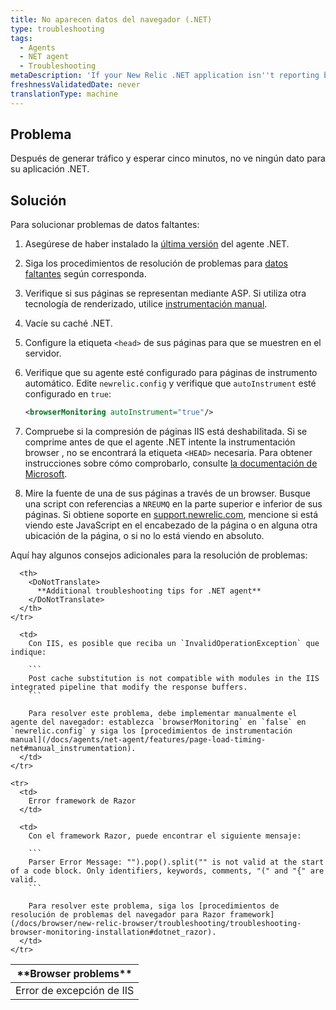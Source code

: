 ```yaml
---
title: No aparecen datos del navegador (.NET)
type: troubleshooting
tags:
  - Agents
  - NET agent
  - Troubleshooting
metaDescription: 'If your New Relic .NET application isn''t reporting browser data, follow these troubleshooting procedures.'
freshnessValidatedDate: never
translationType: machine
---
```


## Problema

Después de generar tráfico y esperar cinco minutos, no ve ningún dato <InlinePopover type="browser"/>para su aplicación .NET.

## Solución

Para solucionar problemas de datos faltantes:

1. Asegúrese de haber instalado la [última versión](/docs/releases/dotnet) del agente .NET.

2. Siga los procedimientos de resolución de problemas para [datos faltantes](/docs/agents/net-agent/troubleshooting/no-data-appears-net) según corresponda.

3. Verifique si sus páginas se representan mediante ASP. Si utiliza otra tecnología de renderizado, utilice [instrumentación manual](/docs/agents/net-agent/features/page-load-timing-net#manual_instrumentation).

4. Vacíe su caché .NET.

5. Configure la etiqueta `<head>` de sus páginas para que se muestren en el servidor.

6. Verifique que su agente esté configurado para páginas de instrumento automático. Edite `newrelic.config` y verifique que `autoInstrument` esté configurado en `true`:

   ```xml
   <browserMonitoring autoInstrument="true"/>
   ```

7. Compruebe si la compresión de páginas IIS está deshabilitada. Si se comprime antes de que el agente .NET intente la instrumentación browser , no se encontrará la etiqueta `<HEAD>` necesaria. Para obtener instrucciones sobre cómo comprobarlo, consulte [la documentación de Microsoft](https://docs.microsoft.com/en-us/iis/configuration/system.webserver/httpcompression/).

8. Mire la fuente de una de sus páginas a través de un browser. Busque una script con referencias a `NREUMQ` en la parte superior e inferior de sus páginas. Si obtiene soporte en [support.newrelic.com](https://support.newrelic.com), mencione si está viendo este JavaScript en el encabezado de la página o en alguna otra ubicación de la página, o si no lo está viendo en absoluto.

Aquí hay algunos consejos adicionales para la resolución de problemas:

<table>
  <thead>
    <tr>
      <th>
        <DoNotTranslate>
          **Browser problems**
        </DoNotTranslate>
      </th>

      <th>
        <DoNotTranslate>
          **Additional troubleshooting tips for .NET agent**
        </DoNotTranslate>
      </th>
    </tr>
  </thead>

  <tbody>
    <tr>
      <td>
        Error de excepción de IIS
      </td>

      <td>
        Con IIS, es posible que reciba un `InvalidOperationException` que indique:

        ```
        Post cache substitution is not compatible with modules in the IIS integrated pipeline that modify the response buffers.
        ```

        Para resolver este problema, debe implementar manualmente el agente del navegador: establezca `browserMonitoring` en `false` en `newrelic.config` y siga los [procedimientos de instrumentación manual](/docs/agents/net-agent/features/page-load-timing-net#manual_instrumentation).
      </td>
    </tr>

    <tr>
      <td>
        Error framework de Razor
      </td>

      <td>
        Con el framework Razor, puede encontrar el siguiente mensaje:

        ```
        Parser Error Message: "").pop().split("" is not valid at the start of a code block. Only identifiers, keywords, comments, "(" and "{" are valid.
        ```

        Para resolver este problema, siga los [procedimientos de resolución de problemas del navegador para Razor framework](/docs/browser/new-relic-browser/troubleshooting/troubleshooting-browser-monitoring-installation#dotnet_razor).
      </td>
    </tr>
  </tbody>
</table>